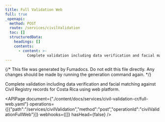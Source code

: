```yaml
---
title: Full Validation Web
full: true
_openapi:
  method: POST
  route: /services/civilValidation
  toc: []
  structuredData:
    headings: []
    contents:
      - content: >-
          Complete validation including data verification and facial matching against Civil Registry records for Costa Rica using web platform.
---
```


{/* This file was generated by Fumadocs. Do not edit this file directly. Any changes should be made by running the generation command again. */}

Complete validation including data verification and facial matching against Civil Registry records for Costa Rica using web platform.

<APIPage document={"./content/docs/services/civil-validation-cr/full-web.yaml"} operations={[{"path":"/services/civilValidation","method":"post","operationId":"civilValidationFullWeb"}]} webhooks={[]} hasHead={false} />